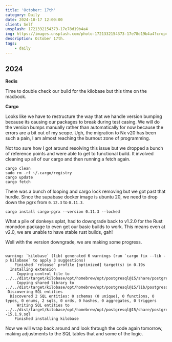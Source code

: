 ```yaml
---
title: 'October: 17th'
category: Daily
date: 2024-10-17 12:00:00
client: Self
unsplash: 1721332154373-17e78d19b4a4
img: https://images.unsplash.com/photo-1721332154373-17e78d19b4a4?crop=entropy&cs=srgb&fm=jpg&ixid=MnwzNjM5Nzd8MHwxfHJhbmRvbXx8fHx8fHx8fDE2ODE3NDg2ODY&ixlib=rb-4.0.3&q=85
description: October 17th.
tags:
    - daily
---
```



## 2024

**Redis**

Time to double check our build for the kilobase but this time on the macbook.

**Cargo**

Looks like we have to restructure the way that we handle version bumping because its causing our packages to break during test casing.
We will do the version bumps manually rather than automatically for now because the errors are a bit out of my scope.
Ugh, the migration to Nx v20 has been such a pain, I am almost reaching the burnout zone of programming.

Not too sure how I got around resolving this issue but we dropped a bunch of reference points and were able to get to functional build.
It involved cleaning up all of our cargo and then running a fetch again.

```shell
cargo clean
sudo rm -rf ~/.cargo/registry
cargo update
cargo fetch
```

There was a bunch of looping and cargo lock removing but we got past that hurdle.
Since the supabase docker image is ubuntu 20, we need to drop down the pgrx from `0.12.3` to `0.11.3`.

```shell
cargo install cargo-pgrx --version 0.11.3 --locked
```

What a pile of donkeys splat, had to downgrade back to v1.2.0 for the Rust monodon package to even get our basic builds to work.
This means even at v2.0, we are unable to have stable rust builds, gah!

Well with the version downgrade, we are making some progress.

```

warning: `kilobase` (lib) generated 6 warnings (run `cargo fix --lib -p kilobase` to apply 3 suggestions)
    Finished `release` profile [optimized] target(s) in 0.19s
  Installing extension
     Copying control file to ../../dist/target/kilobase/opt/homebrew/opt/postgresql@15/share/postgresql@15/extension/kilobase.control
     Copying shared library to ../../dist/target/kilobase/opt/homebrew/opt/postgresql@15/lib/postgresql/kilobase.so
 Discovering SQL entities
  Discovered 2 SQL entities: 0 schemas (0 unique), 0 functions, 0 types, 0 enums, 2 sqls, 0 ords, 0 hashes, 0 aggregates, 0 triggers
     Writing SQL entities to ../../dist/target/kilobase/opt/homebrew/opt/postgresql@15/share/postgresql@15/extension/kilobase--15.1.9.sql
    Finished installing kilobase

```

Now we will wrap back around and look through the code again tomorrow, making adjustments to the SQL tables that and some of the logic.
